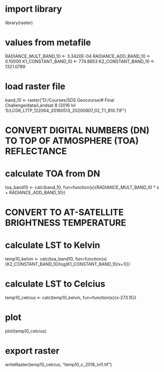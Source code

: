 # import library
library(raster)

# values from metafile
RADIANCE_MULT_BAND_10 <- 3.3420E-04
RADIANCE_ADD_BAND_10 <- 0.10000
K1_CONSTANT_BAND_10 <- 774.8853
K2_CONSTANT_BAND_10 <- 1321.0789

# load raster file
band_10 <- raster("D:/Courses/SDS Geocourse/# Final Challenge/data/Landsat 8 (2016 lvl 1)/LC08_L1TP_122064_20160513_20200907_02_T1_B10.TIF")

# CONVERT DIGITAL NUMBERS (DN) TO TOP OF ATMOSPHERE (TOA) REFLECTANCE
# calculate TOA  from DN
toa_band10 <- calc(band_10, fun=function(x){RADIANCE_MULT_BAND_10 * x + RADIANCE_ADD_BAND_10})

# CONVERT TO AT-SATELLITE BRIGHTNESS TEMPERATURE
# calculate LST to Kelvin
temp10_kelvin <- calc(toa_band10, fun=function(x){K2_CONSTANT_BAND_10/log(K1_CONSTANT_BAND_10/x+1)})

# calculate LST to Celcius
temp10_celcius <- calc(temp10_kelvin, fun=function(x){x-273.15})

# plot
plot(temp10_celcius)

# export raster
writeRaster(temp10_celcius, "temp10_c_2016_lvl1.tif")


